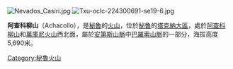 [[Image:Nevados_Casiri.jpg|right]]
[[Image:Txu-oclc-224300691-se19-6.jpg|thumb]]

{{Coord|17|33|48|S|69|52|15|W|display=title}}

'''阿查科柳山'''（Achacollo），是[[秘魯|秘魯]]的[[火山|火山]]，位於[[秘魯|秘魯]]的[[塔克納大區|塔克納大區]]，處於[[阿查科柳山|阿查科柳山]]和[[萬庫尼火山|萬庫尼火山]]西北面，屬於[[安第斯山脈|安第斯山脈]]中[[巴羅索山脈|巴羅索山脈]]的一部分，海拔高度5,690米。

{{Peru-geo-stub}}
[[Category:秘魯火山|Category:秘魯火山]]